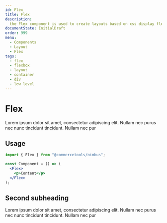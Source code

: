 ```yaml
---
id: Flex
title: Flex
description:
  the Flex component is used to create layouts based on css display flex
documentState: InitialDraft
order: 999
menu:
  - Components
  - Layout
  - Flex
tags:
  - flex
  - flexbox
  - layout
  - container
  - div
  - low level
---
```


# Flex

Lorem ipsum dolor sit amet, consectetur adipiscing elit. Nullam nec purus nec
nunc tincidunt tincidunt. Nullam nec pur

## Usage

```jsx
import { Flex } from "@commercetools/nimbus";

const Component = () => (
  <Flex>
    <p>Content</p>
  </Flex>
);
```

## Second subheading

Lorem ipsum dolor sit amet, consectetur adipiscing elit. Nullam nec purus nec
nunc tincidunt tincidunt. Nullam nec pur

